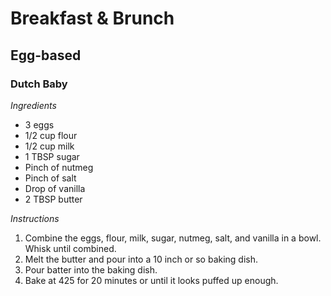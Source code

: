 # Breakfast & Brunch {-}

## Egg-based {-}

### Dutch Baby {-}

*Ingredients*

* 3 eggs
* 1/2 cup flour
* 1/2 cup milk
* 1 TBSP sugar
* Pinch of nutmeg
* Pinch of salt
* Drop of vanilla
* 2 TBSP butter

*Instructions*

1. Combine the eggs, flour, milk, sugar, nutmeg, salt, and vanilla in a bowl. Whisk until combined. 
2. Melt the butter and pour into a 10 inch or so baking dish.
3. Pour batter into the baking dish.
4. Bake at 425 for 20 minutes or until it looks puffed up enough.
